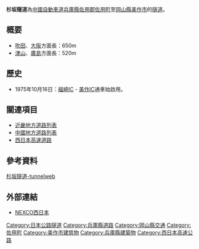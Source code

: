 {{unreferenced|time=2015-01-28T17:54:41+00:00}}
{{japanese|japanese=杉坂トンネル|kana=すぎさかトンネル|romaji=}}
'''杉坂隧道'''為[[中國自動車道|中國自動車道]][[兵庫縣|兵庫縣]][[佐用郡|佐用郡]][[佐用町|佐用町]]至[[岡山縣|岡山縣]][[美作市|美作市]]的[[隧道|隧道]]。
== 概要 ==
*[[吹田JCT|吹田]]、[[大阪府|大阪]]方面長：650m
*[[津山市|津山]]、[[廣島縣|廣島]]方面長：520m

== 歷史 ==
* 1975年10月16日：[[福崎IC|福崎IC]] - [[美作IC|美作IC]]通車始啟用。

== 關連項目 ==
* [[近畿地方道路列表|近畿地方道路列表]]
* [[中國地方道路列表|中國地方道路列表]]
* [[西日本高速道路|西日本高速道路]]
==參考資料==
[http://www.tunnelweb.jp/okayama/kosoku/sugisaka.htm 杉坂隧道-tunnelweb] {{Wayback|url=http://www.tunnelweb.jp/okayama/kosoku/sugisaka.htm |date=20160721183058 }}
== 外部連結 ==
* [http://www.w-nexco.co.jp/ NEXCO西日本] {{Wayback|url=http://www.w-nexco.co.jp/ |date=20150821133933 }}

[[Category:日本公路隧道|Category:日本公路隧道]]
[[Category:兵庫縣道路|Category:兵庫縣道路]]
[[Category:岡山縣交通|Category:岡山縣交通]]
[[Category:佐用町|Category:佐用町]]
[[Category:美作市建筑物|Category:美作市建筑物]]
[[Category:兵庫縣建築物|Category:兵庫縣建築物]]
[[Category:西日本高速公路|Category:西日本高速公路]]